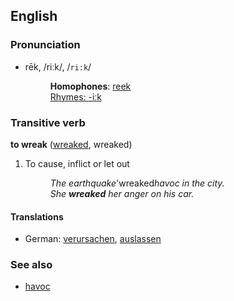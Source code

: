 == English ==
                                                                                                                            
===Pronunciation===
*rēk, /riːk/, /<tt>ri:k</tt>/
*:'''Homophones''': [[reek]]
*:[[Rhymes:English:-iːk|Rhymes: -iːk]]

=== Transitive verb ===
'''to wreak''' ([[wreaked]], wreaked)

# To cause, inflict or let out
#: ''The earthquake '''wreaked'' havoc in the city.''
#: ''She '''wreaked''' her anger on his car.''

==== Translations ====
*German: [[verursachen]], [[auslassen]]

===See also===
*[[havoc]]